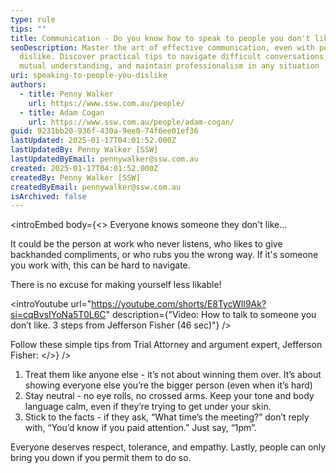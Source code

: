 ```yaml
---
type: rule
tips: ""
title: Communication - Do you know how to speak to people you don't like?
seoDescription: Master the art of effective communication, even with people you
  dislike. Discover practical tips to navigate difficult conversations, build
  mutual understanding, and maintain professionalism in any situation
uri: speaking-to-people-you-dislike
authors:
  - title: Penny Walker
    url: https://www.ssw.com.au/people/
  - title: Adam Cogan
    url: https://www.ssw.com.au/people/adam-cogan/
guid: 9231bb20-936f-430a-9ee0-74f6ee01ef36
lastUpdated: 2025-01-17T04:01:52.000Z
lastUpdatedBy: Penny Walker [SSW]
lastUpdatedByEmail: pennywalker@ssw.com.au
created: 2025-01-17T04:01:52.000Z
createdBy: Penny Walker [SSW]
createdByEmail: pennywalker@ssw.com.au
isArchived: false
---
```

<introEmbed
  body={<>
Everyone knows someone they don't like...

It could be the person at work who never listens, who likes to give backhanded compliments, or who rubs you the wrong way. If it's someone you work with, this can be hard to navigate.

There is no excuse for making yourself less likable!

<introYoutube url="https://youtube.com/shorts/E8TycWIl9Ak?si=cqBvsIYoNa5T0L6C" description={"Video: How to talk to someone you don’t like. 3 steps from Jefferson Fisher (46 sec)"} />

Follow these simple tips from Trial Attorney and argument expert, Jefferson Fisher:
  </>}
/>
1. Treat them like anyone else - it’s not about winning them over. It’s about showing everyone else you’re the bigger person (even when it’s hard)
2. Stay neutral - no eye rolls, no crossed arms. Keep your tone and body language calm, even if they’re trying to get under your skin.
3. Stick to the facts - if they ask, “What time’s the meeting?” don’t reply with, “You’d know if you paid attention.” Just say, “1pm”.

Everyone deserves respect, tolerance, and empathy. Lastly, people can only bring you down if you permit them to do so.

